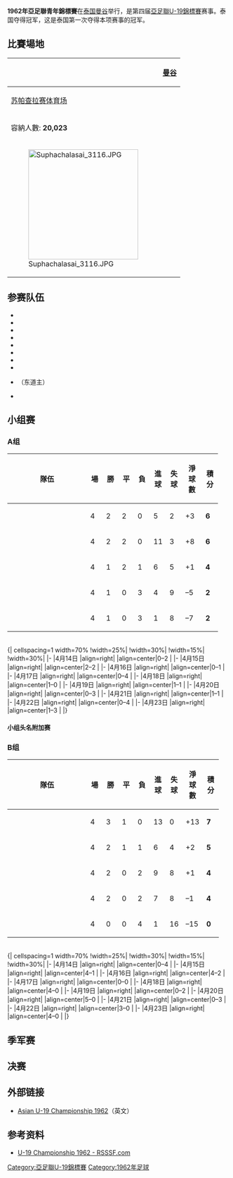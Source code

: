 {{Refimprove|time=2019-01-11T01:36:09+00:00}}
{{Infobox 國際足球賽事賽季
| tourney_name          = 亞足聯青年錦標賽
| year                  = 1962年
| other_titles          = 1962 AFC Youth Championship
| image                 = 
| size                  = 
| caption               = 
| edition               = 4
| country               = 泰國
| defending_champ_other = {{fbu|20|IDN}}<br> {{fbu|20|MYA|1948}}
| dates                 = 4月14日–4月26日
| num_teams             = 10 隊
| confederations        = 1
| venues                = 
| cities                = 
| champion_other        = {{fbu|20|THA}}
| count                 = 1
| second_other          = {{fbu|20|KOR}}
| third_other           = {{fbu|20|IDN}}
| fourth_other          = {{fbu|20|MAL}}
| matches               = 
| goals                 = 
| attendance            = 
| top_scorer            = 
| player                = 
| fair_play             = 
| prevseason            = [[1961年亞足聯青年錦標賽|1961]]
| nextseason            = [[1963年亞足聯青年錦標賽|1963]]
}}
'''1962年亞足聯青年錦標賽'''在[[泰国|泰国]][[曼谷|曼谷]]举行，是第四届[[亞足聯U-19錦標賽|亞足聯U-19錦標賽]]赛事。泰国夺得冠军，这是泰国第一次夺得本项赛事的冠军。

== 比賽場地 ==
<center>
{| class="wikitable" style="text-align:center; font-size:90%"
|-
!rowspan=8|{{location map+|Thailand|float=center|width=300|caption|places=

{{location map~ |Thailand | lat_deg = 13 | lat_min = 45 | lat_dir = N | lon_deg = 100 | lon_min = 29 | lon_dir = E | label=[[曼谷|曼谷]] |position=left |marksize= 6}}
}}
![[曼谷|曼谷]]
|-
![[苏帕查拉赛体育场|苏帕查拉赛体育场]]
|-
|容納人數: '''20,023'''
|-
| [[File:Suphachalasai_3116.JPG|250px]]
|}</center>

== 参赛队伍 ==
* {{fb|Burma|1948}}
* {{fb|HKG|1959}}
* {{fb|IDN}}
* {{fb|JPN}}
* {{fb|Malaya}}
* {{fb|PAK}}
* {{fb|SGP}}
* {{fb|KOR}}
* {{fb|THA}} （东道主）
* {{fb|VNM}}

==小组赛==
===A组===
{| class="wikitable" style="text-align: center;"
!width=165|隊伍
!width=20|場
!width=20|勝
!width=20|平
!width=20|負
!width=20|進球
!width=20|失球
!width=30|淨球數
!width=20|積分
|- align=center style="background:#CEE0F2;"
|style="text-align:left;"|{{fb|THA}}
|4||2||2||0||5||2||+3||'''6'''
|- align=center style="background:#CEE0F2;"
|style="text-align:left;"|{{fb|Malaya}}
|4||2||2||0||11||3||+8||'''6'''
|- align=center
|style="text-align:left;"|{{fb|VNM}}
|4||1||2||1||6||5||+1||'''4''' 
|- align=center
|style="text-align:left;"|{{fb|JPN}}
|4||1||0||3||4||9||–5||'''2''' 
|- align=center
|style="text-align:left;"|{{fb|Burma|1948}}
|4||1||0||3||1||8||–7||'''2''' 
|}
<br>
{| cellspacing=1 width=70%
!width=25%|
!width=30%|
!width=15%|
!width=30%|
|-
|4月14日
|align=right|{{fb-rt|JPN}}
|align=center|0–2
|{{fb|THA}}
|-
|4月15日
|align=right|{{fb-rt|Malaya}}
|align=center|2–2
|{{fb|VNM}}
|-
|4月16日
|align=right|{{fb-rt|Burma|1948}}
|align=center|0–1
|{{fb|THA}}
|-
|4月17日
|align=right|{{fb-rt|JPN}}
|align=center|0–4
|{{fb|Malaya}}
|-
|4月18日
|align=right|{{fb-rt|Burma|1948}}
|align=center|1–0
|{{fb|VNM}}
|-
|4月19日
|align=right|{{fb-rt|Malaya}}
|align=center|1–1
|{{fb|THA}}
|-
|4月20日
|align=right|{{fb-rt|Burma|1948}}
|align=center|0–3
|{{fb|JPN}}
|-
|4月21日
|align=right|{{fb-rt|VNM}}
|align=center|1–1
|{{fb|THA}}
|-
|4月22日
|align=right|{{fb-rt|Burma|1948}}
|align=center|0–4
|{{fb|Malaya}}
|-
|4月23日
|align=right|{{fb-rt|JPN}}
|align=center|1–3
|{{fb|VNM}}
|}

====小组头名附加赛====
{{Football box
| date         = {{Start date|1962|4|24|df=y}}
| team1        = {{fb-rt|THA}}
| score        = 3 – 0
| report       = 
| team2        = {{fb|Malaya}}
| goals1       =
| goals2       =
| stadium      = {{THA}}[[曼谷|曼谷]]
| attendance   = 
| referee      = 
}}

===B组===
{| class="wikitable" style="text-align: center;"
!width=165|隊伍
!width=20|場
!width=20|勝
!width=20|平
!width=20|負
!width=20|進球
!width=20|失球
!width=30|淨球數
!width=20|積分
|- align=center style="background:#ccffcc;"
|style="text-align:left;"|{{fb|KOR}}
|4||3||1||0||13||0||+13||'''7'''
|- align=center style="background:#faecc8;"
|style="text-align:left;"|{{fb|IDN}}
|4||2||1||1||6||4||+2||'''5'''
|- align=center
|style="text-align:left;"|{{fb|PAK}}
|4||2||0||2||9||8||+1||'''4''' 
|- align=center
|style="text-align:left;"|{{fb|HKG|1959}}
|4||2||0||2||7||8||–1||'''4''' 
|- align=center
|style="text-align:left;"|{{fb|SGP}}
|4||0||0||4||1||16||–15||'''0''' 
|}
<br>
{| cellspacing=1 width=70%
!width=25%|
!width=30%|
!width=15%|
!width=30%|
|-
|4月14日
|align=right|{{fb-rt|HKG|1959}}
|align=center|0–4
|{{fb|KOR}}
|-
|4月15日
|align=right|{{fb-rt|IDN}}
|align=center|4–1
|{{fb|SGP}}
|-
|4月16日
|align=right|{{fb-rt|HKG|1959}}
|align=center|4–2
|{{fb|PAK}}
|-
|4月17日
|align=right|{{fb-rt|IDN}}
|align=center|0–0
|{{fb|KOR}}
|-
|4月18日
|align=right|{{fb-rt|PAK}}
|align=center|4–0
|{{fb|SGP}}
|-
|4月19日
|align=right|{{fb-rt|HKG|1959}}
|align=center|0–2
|{{fb|IDN}}
|-
|4月20日
|align=right|{{fb-rt|KOR}}
|align=center|5–0
|{{fb|SGP}}
|-
|4月21日
|align=right|{{fb-rt|IDN}}
|align=center|0–3
|{{fb|PAK}}
|-
|4月22日
|align=right|{{fb-rt|HKG|1959}}
|align=center|3–0
|{{fb|SGP}}
|-
|4月23日
|align=right|{{fb-rt|KOR}}
|align=center|4–0
|{{fb|PAK}}
|}

==季军赛==
{{Football box
| date         = {{Start date|1962|4|26|df=y}}
| team1        = {{fb-rt|IDN}}
| score        = 3 – 0
| report       = 
| team2        = {{fb|Malaya}}
| goals1       =
| goals2       =
| stadium      = {{THA}}[[曼谷|曼谷]]
| attendance   = 
| referee      = 
}}


==决赛==
{{Football box
| date         = {{Start date|1962|4|26|df=y}}
| team1        = {{fb-rt|THA}}
| score        = 2 – 1
| report       = 
| team2        = {{fb|KOR}}
| goals1       =
| goals2       =
| stadium      = {{THA}}[[曼谷|曼谷]]
| attendance   = 
| referee      = 
}}


{{Winners|fb|1962年亞足聯青年錦標賽冠军|Thailand|一}}

== 外部链接 ==

* [http://www.rsssf.com/tablesa/as-u19-62.html Asian U-19 Championship 1962]{{Wayback|url=http://www.rsssf.com/tablesa/as-u19-62.html |date=20201103201107 }}（英文）

==参考资料==
* [http://www.rsssf.com/tablesa/as-u19-62.htmlAsian U-19 Championship 1962 - RSSSF.com]{{dead link|date=十一月 2017 |bot=InternetArchiveBot }}
{{reflist}}
{{亞足聯U19青年錦標賽}}

[[Category:亞足聯U-19錦標賽|Category:亞足聯U-19錦標賽]]
[[Category:1962年足球|Category:1962年足球]]